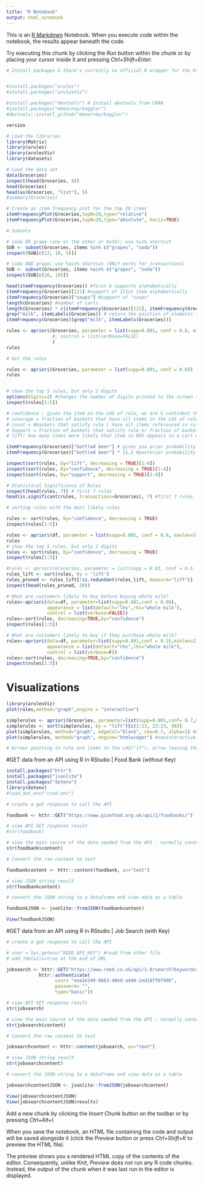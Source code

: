 ```yaml
---
title: "R Notebook"
output: html_notebook
---
```


This is an [R Markdown](http://rmarkdown.rstudio.com) Notebook. When you execute code within the notebook, the results appear beneath the code. 

Try executing this chunk by clicking the *Run* button within the chunk or by placing your cursor inside it and pressing *Ctrl+Shift+Enter*. 

```r
# Install packages & there's currently no official R wrapper for the Kaggle API. 


#install.packages("arules")
#install.packages("arulesViz")

#install.packages("devtools") # Install devtools from CRAN
#install.packages("mkearney/kaggler")
#devtools::install_github("mkearney/kaggler")

```

```r
version
```



```r
# Load the libraries
library(Matrix)
library(arules)
library(arulesViz)
library(datasets)

# Load the data set
data(Groceries)
inspect(head(Groceries, 4))
head(Groceries)
head(as(Groceries, "list"), 5)
#summary(Groceries)
```


```r
# Create an item frequency plot for the top 20 items
itemFrequencyPlot(Groceries,topN=20,type="relative")
itemFrequencyPlot(Groceries,topN=20,type="absolute", horiz=TRUE)
```


```r
# Subsets

# soda OR grape (one or the other or both); use %in% shortcut
SUB <- subset(Groceries, items %in% c("grapes", "soda"))
inspect(SUB[c(12, 10, 5)])

# soda AND grape; use %ain% shortcut (ONLY works for transactions)
SUB <- subset(Groceries, items %ain% c("grapes", "soda"))
inspect(SUB[c(26, 18)])
```




```r
head(itemFrequency(Groceries)) #first 6 supports alphabetically 
itemFrequency(Groceries)[121] #support of 121st item alphabetically
itemFrequency(Groceries)["soups"] #support of "soups"
length(Groceries) #number of carts
length(Groceries) * c(itemFrequency(Groceries)[121], itemFrequency(Groceries)["soups"]) #number of carts times support of item = number carts with that item
grep("milk", itemLabels(Groceries)) # return the position of elements in vector contain "milk"
itemFrequency(Groceries)[grep("milk", itemLabels(Groceries))]
```
```r
rules <- apriori(Groceries, parameter = list(supp=0.001, conf = 0.8, minlen=2, maxlen=4)
                 #, control = list(verbose=FALSE)
                 )
rules
```



```r
# Get the rules 

rules <- apriori(Groceries, parameter = list(supp=0.001, conf = 0.8))
rules


# show the top 5 rules, but only 2 digits
options(digits=2) #changes the number of digits printed to the screen to 2
inspect(rules[1:5])

# confidence : given the item on the LHS of rule, we are % confident that we see item on the RHS (posterior probability that cart has item on RHS given it has all items on LHS of rule )
# coverage = fraction of baskets that have all items in the LHS of rule
# count = #baskets that satisfy rule ( have all items referenced in rule)
# Support = fraction of baskets that satisfy rule or fraction of baskets that have all items referenced in rule
# lift: how many times more likely that item in RHS appears in a cart when it contains all items in LHS
```

```r
itemFrequency(Groceries)["bottled beer"] # gives you prior probability of finding bottle beer in cart
itemFrequency(Groceries)["bottled beer"] * 11.2 #posterior probability of finding bottled beer in cart given it has both liquor and red/blush wine: 0.906 (11.24 times higher)

```

```r
inspect(sort(rules, by="lift", decreasing = TRUE)[1:4])
inspect(sort(rules, by="confidence", decreasing = TRUE)[1:4])
inspect(sort(rules, by="support", decreasing = TRUE)[1:4])
```



```r
# Statistical Significance of Rules
inspect(head(rules, 7)) # first 7 rules
head(is.significant(rules, transactions=Groceries), 7) #first 7 rules
```




```r
# sorting rules with the most likely rules

rules <- sort(rules, by="confidence", decreasing = TRUE)
inspect(rules[1:5])

```




```r
rules <- apriori(df, parameter = list(supp=0.001, conf = 0.8, maxlen=3))
rules
# show the top 5 rules, but only 2 digits
rules <- sort(rules, by="confidence", decreasing = TRUE)
inspect(rules[1:5])
```


```r
#rules <- apriori(Groceries, parameter = list(supp = 0.01, conf = 0.5, target = "rules"))
rules_lift <- sort(rules, by = 'lift')
rules_pruned <- rules_lift[!is.redundant(rules_lift, measure="lift")]
inspect(head(rules_pruned, 20))

```


```r
# What are customers likely to buy before buying whole milk?
rules<-apriori(data=df, parameter=list(supp=0.001,conf = 0.08), 
               appearance = list(default="lhs",rhs="whole milk"),
               control = list(verbose=FALSE))
rules<-sort(rules, decreasing=TRUE,by="confidence")
inspect(rules[1:5])
```

```r
# What are customers likely to buy if they purchase whole milk?
rules<-apriori(data=df, parameter=list(supp=0.001,conf = 0.15,minlen=2), 
               appearance = list(default="rhs",lhs="whole milk"),
               control = list(verbose=F))
rules<-sort(rules, decreasing=TRUE,by="confidence")
inspect(rules[1:5])

```
# Visualizations

```r
library(arulesViz)
plot(rules,method="graph",engine = "interactive")
```


```r
simplerules <- apriori(Groceries, parameter=list(supp=0.001,conf= 0.7,maxlen=3), control = list(verbose=F))
simplerules <- sort(simplerules, by = "lift")[c(1:13, 22:23, 98)]
plot(simplerules, method="graph", edgeCol="black", cex=0.7, alpha=1) #noninteractive
plot(simplerules, method="graph", engine="htmlwidget") #noninteractive

# Arrows pointing to rule are items in the LHS("if"), arrow leaving the rule point to item in the RHS ("then")

```


#GET data from an API using R in RStudio | Food Bank (without Key) 
```r
install.packages("httr")
install.packages("jsonlite")
install.packages("dotenv")
library(dotenv)
#load_dot_env("cred.env")
```
```r
# create a get response to call the API

foodbank <- httr::GET("https://www.givefood.org.uk/api/2/foodbanks/")

# view API GET response result
#str(foodbank)

# view the main source of the data needed from the API - normally content 
str(foodbank$content)

```


```r
# Convert the raw content to text 

foodbankcontent <- httr::content(foodbank, as="text")

# view JSON string result
str(foodbankcontent)

# convert the JSON string to a dataframe and view data as a table

foodbankJSON <- jsonlite::fromJSON(foodbankcontent)

View(foodbankJSON)

```

#GET data from an API using R in RStudio | Job Search (with Key)
```r
# create a get response to call the API

# user = Sys.getenv("REED_API_KEY") #read from other file 
# add ?details=true at the end of URL

jobsearch <- httr::GET("https://www.reed.co.uk/api/1.0/search?keywords=analyst&location=london&distancefromlocation=15?details=true", 
            httr::authenticate(
                  user= "eea2e249-0663-40e9-a440-2ed187f07908",
                  password= "",
                  type="basic"))

# view API GET response result
str(jobsearch)

# view the main source of the data needed from the API - normally content 
str(jobsearch$content)


```

```r
# Convert the raw content to text 

jobsearchcontent <- httr::content(jobsearch, as="text")

# view JSON string result
str(jobsearchcontent)

# convert the JSON string to a dataframe and view data as a table

jobsearchcontentJSON <- jsonlite::fromJSON(jobsearchcontent)

View(jobsearchcontentJSON)
View(jobsearchcontentJSON$results)
```




Add a new chunk by clicking the *Insert Chunk* button on the toolbar or by pressing *Ctrl+Alt+I*.

When you save the notebook, an HTML file containing the code and output will be saved alongside it (click the *Preview* button or press *Ctrl+Shift+K* to preview the HTML file).

The preview shows you a rendered HTML copy of the contents of the editor. Consequently, unlike *Knit*, *Preview* does not run any R code chunks. Instead, the output of the chunk when it was last run in the editor is displayed.


